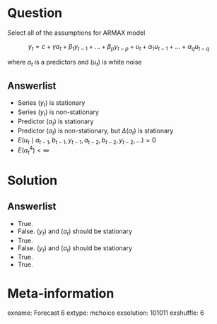 Question
========

Select all of the assumptions for ARMAX model 

$$y_t = c + \gamma a_t +  \beta_1 y_{t-1} + \ldots + \beta_p y_{t-p}  + u_t + \alpha_1 u_{t-1} + \ldots + \alpha_q u_{t-q }$$

where $a_t$ is a predictors and $(u_t)$ is white noise
		
		
Answerlist
----------

*  Series $(y_t)$ is stationary
*  Series $(y_t)$ is non-stationary
*  Predictor $(a_t)$ is stationary
*  Predictor $(a_t)$ is non-stationary, but $\Delta(a_t)$ is stationary
*  $E(u_t \mid a_{t-1}, b_{t-1}, y_{t-1}, a_{t-2}, b_{t-2}, y_{t-2} , \ldots) = 0$
*  $E(a^4_t) < \infty$ 


Solution
========

Answerlist
----------

*  True.
*  False. $(y_t)$ and $(a_t)$ should be stationary
*  True. 
*  False. $(y_t)$ and $(a_t)$ should be stationary
*  True. 
*  True. 


Meta-information
================
exname: Forecast 6
extype: mchoice
exsolution: 101011
exshuffle: 6

